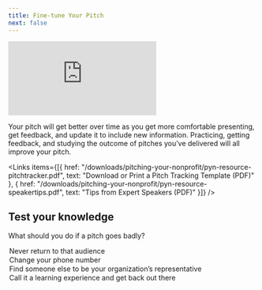 ```yaml
---
title: Fine-tune Your Pitch
next: false
---
```


<Embed src="https://player.vimeo.com/video/919324493?h=876f7e95e7" />

Your pitch will get better over time as you get more comfortable presenting, get feedback, and update it to include new information. Practicing, getting feedback, and studying the outcome of pitches you’ve delivered will all improve your pitch.

<Links
  items={[{
    href: "/downloads/pitching-your-nonprofit/pyn-resource-pitchtracker.pdf",
    text: "Download or Print a Pitch Tracking Template (PDF)"
  },
  {
    href: "/downloads/pitching-your-nonprofit/pyn-resource-speakertips.pdf",
    text: "Tips from Expert Speakers (PDF)"
  }]}
/>

<Box>

  ## Test your knowledge

  What should you do if a pitch goes badly?

  <MultipleChoice>
    <Option>
      Never return to that audience
    </Option>
    <Option>
      Change your phone number
    </Option>
    <Option>
      Find someone else to be your organization’s representative
    </Option>
    <Option isCorrect>
      Call it a learning experience and get back out there
    </Option>
  </MultipleChoice>

</Box>
